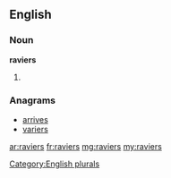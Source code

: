 ==English==

===Noun===
'''raviers'''

# {{plural of|ravier}}

===Anagrams===
* [[arrives#English|arrives]]
* [[variers#English|variers]]

[[Category:English plurals]]

[[ar:raviers]]
[[fr:raviers]]
[[mg:raviers]]
[[my:raviers]]